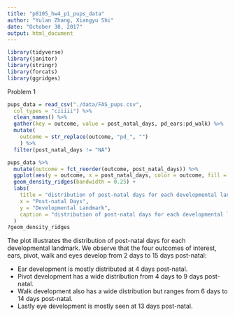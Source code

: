 ```yaml
---
title: "p8105_hw4_p1_pups_data"
author: "Yulan Zhang, Xiangyu Shi"
date: "October 30, 2017"
output: html_document
---
```


```r
library(tidyverse)
library(janitor)
library(stringr)
library(forcats)
library(ggridges)
```
Problem 1


```r
pups_data = read_csv("./data/FAS_pups.csv",
  col_types = "ciiiii") %>%
  clean_names() %>%
  gather(key = outcome, value = post_natal_days, pd_ears:pd_walk) %>%
  mutate(
    outcome = str_replace(outcome, "pd_", "")
    ) %>%
  filter(post_natal_days != "NA")
```

```r

pups_data %>% 
  mutate(outcome = fct_reorder(outcome, post_natal_days)) %>%
  ggplot(aes(y = outcome, x = post_natal_days, color = outcome, fill = outcome) ) +
  geom_density_ridges(bandwidth = 0.25) +
  labs(
    title = "distribution of post-natal days for each developmental landmark",
    x = "Post-natal Days",
    y = "Developmental Landmark",
    caption = "distribution of post-natal days for each developmental landmark"
  )
?geom_density_ridges
```


The plot illustrates the distribution of post-natal days for each developmental landmark. We observe that the four outcomes of interest, ears, pivot, walk and eyes develop from 2 days to 15 days post-natal: 

- Ear development is mostly distributed at 4 days post-natal.
- Pivot development has a wide distribution from 4 days to 9 days post-natal.
- Walk development also has a wide distribution but ranges from 6 days to 14 days post-natal.
- Lastly eye development is mostly seen at 13 days post-natal.




